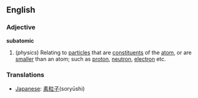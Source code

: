 ==English==

===Adjective===
'''subatomic'''
#(''physics'') Relating to [[particle]]s that are [[constituent]]s of the [[atom]], or are [[smaller]] than an atom; such as [[proton]], [[neutron]], [[electron]] etc.

=== Translations ===
*[[Japanese]]: [[素粒子]](sory&#363;shi)